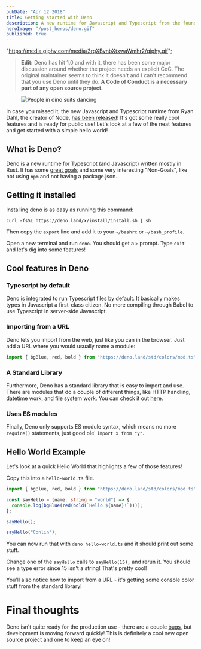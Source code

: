 ```yaml
---
pubDate: "Apr 12 2018"
title: Getting started with Deno
description: A new runtime for Javascript and Typescript from the founder of Node
heroImage: "/post_heros/deno.gif"
published: true
---
```


  "https://media.giphy.com/media/3rgXBvnbXtxwaWmhr2/giphy.gif";

> **Edit:** Deno has hit 1.0 and with it, there has been some major discussion around whether the project needs an explicit CoC. The original maintainer seems to think it doesn't and I can't recommend that you use Deno until they do.
> **A Code of Conduct is a necessary part of any open source project.**

<figure style={{ "--aspectRatio": "16/9" }}>
  <img src={dinosaurs} alt="People in dino suits dancing" />
</figure>

In case you missed it, the new Javascript and Typescript runtime from Ryan Dahl,
the creator of Node, [has been released](https://deno.land/)! It's got some
really cool features and is ready for public use! Let's look at a few of the
neat features and get started with a simple hello world!

## What is Deno?

Deno is a new runtime for Typescript (and Javascript) written mostly in Rust. It
has some [great goals](https://deno.land/manual.html#goals) and some very
interesting "Non-Goals", like not using `npm` and not having a package.json.

## Getting it installed

Installing deno is as easy as running this command:

`curl -fsSL https://deno.land/x/install/install.sh | sh`

Then copy the `export` line and add it to your `~/bashrc` or `~/bash_profile`.

Open a new terminal and run `deno`. You should get a `>` prompt. Type `exit` and
let's dig into some features!

## Cool features in Deno

### Typescript by default

Deno is integrated to run Typescript files by default. It basically makes types
in Javascript a first-class citizen. No more compiling through Babel to use
Typescript in server-side Javascript.

### Importing from a URL

Deno lets you import from the web, just like you can in the browser. Just add a
URL where you would usually name a module:

```ts
import { bgBlue, red, bold } from "https://deno.land/std/colors/mod.ts";
```

### A Standard Library

Furthermore, Deno has a standard library that is easy to import and use. There
are modules that do a couple of different things, like HTTP handling, datetime
work, and file system work. You can check it out
[here](https://github.com/denoland/deno_std).

### Uses ES modules

Finally, Deno only supports ES module syntax, which means no more `require()`
statements, just good ole' `import x from "y"`.

## Hello World Example

Let's look at a quick Hello World that highlights a few of those features!

Copy this into a `hello-world.ts` file.

```ts
import { bgBlue, red, bold } from "https://deno.land/std/colors/mod.ts";

const sayHello = (name: string = "world") => {
  console.log(bgBlue(red(bold(`Hello ${name}!`))));
};

sayHello();

sayHello("Conlin");
```

You can now run that with `deno hello-world.ts` and it should print out some
stuff.

Change one of the `sayHello` calls to `sayHello(15);` and rerun it. You should
see a type error since 15 isn't a string! That's pretty cool!

You'll also notice how to import from a URL - it's getting some console color
stuff from the standard library!

# Final thoughts

Deno isn't quite ready for the production use - there are a couple
[bugs](https://deno.land/benchmarks.html#req-per-sec), but development is moving
forward quickly! This is definitely a cool new open source project and one to
keep an eye on!
